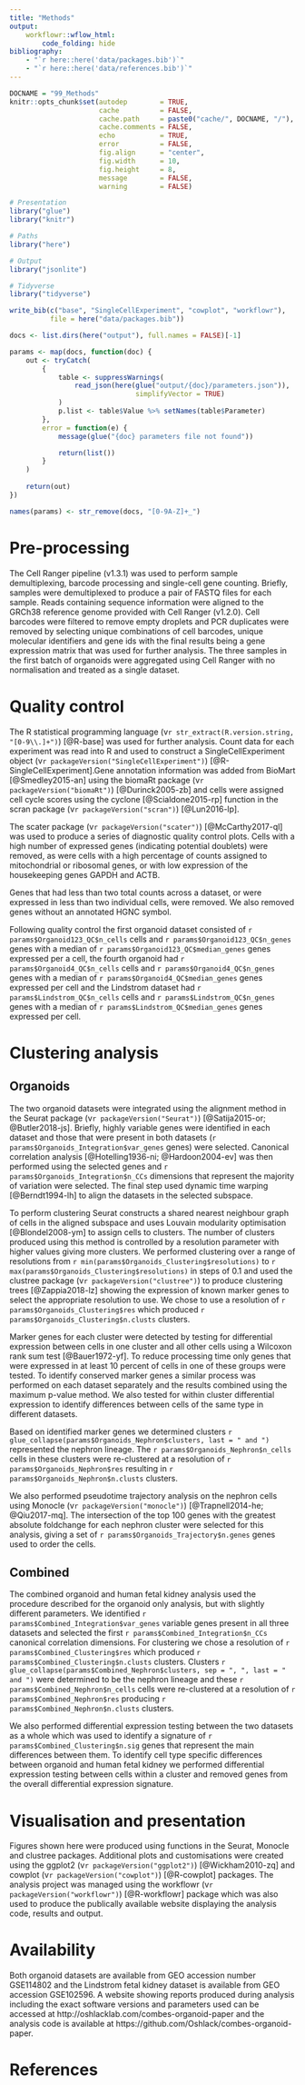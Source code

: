 ```yaml
---
title: "Methods"
output:
    workflowr::wflow_html:
        code_folding: hide
bibliography:
    - "`r here::here('data/packages.bib')`"
    - "`r here::here('data/references.bib')`"
---
```


```r
DOCNAME = "99_Methods"
knitr::opts_chunk$set(autodep        = TRUE,
                      cache          = FALSE,
                      cache.path     = paste0("cache/", DOCNAME, "/"),
                      cache.comments = FALSE,
                      echo           = TRUE,
                      error          = FALSE,
                      fig.align      = "center",
                      fig.width      = 10,
                      fig.height     = 8,
                      message        = FALSE,
                      warning        = FALSE)
```

```r
# Presentation
library("glue")
library("knitr")

# Paths
library("here")

# Output
library("jsonlite")

# Tidyverse
library("tidyverse")
```

```r
write_bib(c("base", "SingleCellExperiment", "cowplot", "workflowr"),
          file = here("data/packages.bib"))
```

```r
docs <- list.dirs(here("output"), full.names = FALSE)[-1]

params <- map(docs, function(doc) {
    out <- tryCatch(
        {
            table <- suppressWarnings(
                read_json(here(glue("output/{doc}/parameters.json")),
                               simplifyVector = TRUE)
            )
            p.list <- table$Value %>% setNames(table$Parameter)
        },
        error = function(e) {
            message(glue("{doc} parameters file not found"))

            return(list())
        }
    )    
    
    return(out)
})

names(params) <- str_remove(docs, "[0-9A-Z]+_")
```

Pre-processing
==============

The Cell Ranger pipeline (v1.3.1) was used to perform sample demultiplexing,
barcode processing and single-cell gene counting. Briefly, samples were
demultiplexed to produce a pair of FASTQ files for each sample. Reads containing
sequence information were aligned to the GRCh38 reference genome provided with
Cell Ranger (v1.2.0). Cell barcodes were filtered to remove empty droplets and
PCR duplicates were removed by selecting unique combinations of cell barcodes, 
unique molecular identifiers and gene ids with the final results being a gene 
expression matrix that was used for further analysis. The three samples in the
first batch of organoids were aggregated using Cell Ranger with no normalisation
and treated as a single dataset.

Quality control
===============

The R statistical programming language
(v`r str_extract(R.version.string, "[0-9\\.]+")`) [@R-base] was used for further 
analysis. Count data for each experiment was read into R and used to construct a 
SingleCellExperiment object (v`r packageVersion("SingleCellExperiment")`)
[@R-SingleCellExperiment].Gene annotation information was added from BioMart 
[@Smedley2015-an] using the biomaRt  package (v`r packageVersion("biomaRt")`) 
[@Durinck2005-zb] and cells were assigned cell cycle scores using the cyclone 
[@Scialdone2015-rp] function in the scran package (v`r packageVersion("scran")`) 
[@Lun2016-lp].

The scater package (v`r packageVersion("scater")`) [@McCarthy2017-ql] was used
to produce a series of diagnostic quality control plots. Cells with a high
number of expressed genes (indicating potential doublets) were removed, as were 
cells with a high percentage of counts assigned to mitochondrial or ribosomal
genes, or with low expression of the housekeeping genes GAPDH and ACTB.

Genes that had less than two total counts across a dataset, or were expressed in
less than two individual cells, were removed. We also removed genes without an
annotated HGNC symbol.

Following quality control the first organoid dataset consisted of
`r params$Organoid123_QC$n_cells` cells and `r params$Organoid123_QC$n_genes`
genes with a median of `r params$Organoid123_QC$median_genes` genes expressed
per a cell, the fourth organoid had `r params$Organoid4_QC$n_cells` cells and
`r params$Organoid4_QC$n_genes` genes with a median of
`r params$Organoid4_QC$median_genes` genes expressed per cell and the Lindstrom
dataset had `r params$Lindstrom_QC$n_cells` cells and
`r params$Lindstrom_QC$n_genes` genes with a median of
`r params$Lindstrom_QC$median_genes` genes expressed per cell.

Clustering analysis
===================

Organoids
---------

The two organoid datasets were integrated using the alignment method in the
Seurat package (v`r packageVersion("Seurat")`) [@Satija2015-or; @Butler2018-js].
Briefly, highly variable genes were identified in each dataset and those that
were present in both datasets (`r params$Organoids_Integration$var_genes` genes)
were selected. Canonical correlation analysis
[@Hotelling1936-ni; @Hardoon2004-ev] was then performed using the
selected genes and `r params$Organoids_Integration$n_CCs` dimensions that
represent the  majority of variation were selected. The final step used dynamic
time warping [@Berndt1994-lh] to align the datasets in the selected subspace.

To perform clustering Seurat constructs a shared nearest neighbour graph of 
cells in the aligned subspace and uses Louvain modularity optimisation 
[@Blondel2008-ym] to assign cells to clusters. The number of clusters produced
using this method is controlled by a resolution parameter with higher values
giving more clusters. We performed clustering over a range of resolutions from
`r min(params$Organoids_Clustering$resolutions)` to
`r max(params$Organoids_Clustering$resolutions)` in steps of 0.1 and used the 
clustree package (v`r packageVersion("clustree")`) to produce clustering trees
[@Zappia2018-lz] showing the expression of known marker genes to select the 
appropriate resolution to use. We chose to use a resolution of
`r params$Organoids_Clustering$res` which produced
`r params$Organoids_Clustering$n.clusts` clusters. 

Marker genes for each cluster were detected by testing for differential
expression between cells in one cluster and all other cells using a Wilcoxon
rank sum test [@Bauer1972-yf]. To reduce processing time only genes that were 
expressed in at least 10 percent of cells in one of these groups were tested. To 
identify conserved marker genes a similar process was performed on each dataset
separately and the results combined using the maximum p-value method. We also
tested for within cluster differential expression to identify differences
between cells of the same type in different datasets.

Based on identified marker genes we determined clusters
`r glue_collapse(params$Organoids_Nephron$clusters, last = " and ")` represented
the nephron lineage. The `r params$Organoids_Nephron$n_cells` cells in these
clusters were re-clustered at a resolution of
`r params$Organoids_Nephron$res` resulting in
`r params$Organoids_Nephron$n.clusts` clusters. 

We also performed pseudotime trajectory analysis on the nephron cells using
Monocle (v`r packageVersion("monocle")`) [@Trapnell2014-he; @Qiu2017-mq]. The
intersection of the top 100 genes with the greatest absolute foldchange for each
nephron cluster were selected for this analysis, giving a set of 
`r params$Organoids_Trajectory$n.genes` genes used to order the cells.

Combined
--------

The combined organoid and human fetal kidney analysis used the procedure
described for the organoid only analysis, but with slightly different parameters.
We identified `r params$Combined_Integration$var_genes` variable genes present
in all three datasets and selected the first
`r params$Combined_Integration$n_CCs` canonical correlation dimensions. For
clustering we chose a resolution of `r params$Combined_Clustering$res` which 
produced `r params$Combined_Clustering$n.clusts` clusters. Clusters
`r glue_collapse(params$Combined_Nephron$clusters, sep = ", ", last = " and ")`
were determined to be the nephron lineage and these
`r params$Combined_Nephron$n_cells` cells were re-clustered at a resolution of
`r params$Combined_Nephron$res` producing `r params$Combined_Nephron$n.clusts`
clusters.

We also performed differential expression testing between the two datasets as a
whole which was used to identify a signature of
`r params$Combined_Clustering$n.sig` genes that represent the main differences
between them. To identify cell type specific differences between organoid and
human fetal kidney we performed differential expression testing between cells
within a cluster and removed genes from the overall differential expression
signature.

Visualisation and presentation
==============================

Figures shown here were produced using functions in the Seurat, Monocle and 
clustree packages. Additional plots and customisations were created using the
ggplot2 (v`r packageVersion("ggplot2")`) [@Wickham2010-zq] and cowplot
(v`r packageVersion("cowplot")`) [@R-cowplot] packages. The analysis project
was managed using the workflowr (v`r packageVersion("workflowr")`)
[@R-workflowr] package which was also used to produce the publically available
website displaying the analysis code, results and output.

Availability
============

Both organoid datasets are available from GEO accession number GSE114802 and the
Lindstrom fetal kidney dataset is available from GEO accession GSE102596. A
website showing reports produced during analysis including the exact software
versions and parameters used can be accessed at 
http://oshlacklab.com/combes-organoid-paper and the analysis code is
available at https://github.com/Oshlack/combes-organoid-paper.

References
==========
